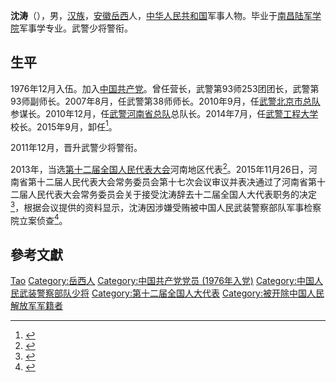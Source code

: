 {{distinguish|沈濤 (主持人)}}

'''沈涛'''（{{bd|1958年|7月|}}），男，[[汉族|汉族]]，[[安徽|安徽]][[岳西|岳西]]人，[[中华人民共和国|中华人民共和国]]军事人物。毕业于[[中国人民解放军陆军步兵学院|南昌陆军学院]]军事学专业。武警少将警衔。

== 生平 ==
1976年12月入伍。加入[[中国共产党|中国共产党]]。曾任营长，武警第93师253团团长，武警第93师副师长。2007年8月，任武警第38师师长。2010年9月，任[[中国人民武装警察部队北京市总队|武警北京市总队]]参谋长。2010年12月，任[[武警河南省总队|武警河南省总队]]总队长。2014年7月，任[[中国人民武装警察部队工程大学|武警工程大学]]校长。2015年9月，卸任<ref>{{cite news|url=https://www.thepaper.cn/newsDetail_forward_1401585|title=武警河南省总队原司令员沈涛被立案侦查，曾参与98抗洪救灾|date=2015-11-26|newspaper=澎湃新闻|accessdate=2016-09-05|archive-date=2016-09-12|archive-url=https://web.archive.org/web/20160912110235/http://www.thepaper.cn/newsDetail_forward_1401585|dead-url=no}}</ref>。

2011年12月，晋升武警少将警衔。

2013年，当选[[第十二届全国人民代表大会|第十二届全国人民代表大会]]河南地区代表<ref>{{cite news|title=全国人大代表信息-沈涛|url= http://210.82.31.1:8084/delegate/viewDelegate.action?dbid=121433|accessdate=2013-04-05|newspaper=全国人大网}}{{dead link|date=2018年3月 |bot=InternetArchiveBot |fix-attempted=yes }}</ref>。2015年11月26日，河南省第十二届人民代表大会常务委员会第十七次会议审议并表决通过了河南省第十二届人民代表大会常务委员会关于接受沈涛辞去十二届全国人大代表职务的决定<ref name="2015-12a">{{cite news|url=http://www.npc.gov.cn/npc/xinwen/2015-12/28/content_1957461.htm|title=全国人民代表大会常务委员会公告 〔十二届〕第十六号|date=2015年12月27日|accessdate=2016-01-09|agency=全国人民代表大会常务委员会|archive-date=2017-07-28|archive-url=https://web.archive.org/web/20170728120810/http://www.npc.gov.cn/npc/xinwen/2015-12/28/content_1957461.htm|dead-url=no}}</ref>，根据会议提供的资料显示，沈涛因涉嫌受贿被中国人民武装警察部队军事检察院立案侦查<ref>{{cite news|url=http://news.sina.com.cn/c/nd/2015-11-26/doc-ifxmcnkr7549909.shtml|title=河南武警总队原司令受贿被查 辞去人大代表职务|date=2015-11-26|newspaper=新浪新闻|accessdate=2015-11-26|archive-date=2015-11-29|archive-url=https://web.archive.org/web/20151129235109/http://news.sina.com.cn/c/nd/2015-11-26/doc-ifxmcnkr7549909.shtml|dead-url=no}}</ref>。

== 參考文獻 ==
{{reflist}}

{{中共十八大到十九大期间的反腐败工作}}

{{Authority control}}
{{DEFAULTSORT:Shen沈}}
[[Category:沈姓|Tao]]
[[Category:岳西人|Category:岳西人]]
[[Category:中国共产党党员_(1976年入党)|Category:中国共产党党员 (1976年入党)]]
[[Category:中国人民武装警察部队少将|Category:中国人民武装警察部队少将]]
[[Category:第十二届全国人大代表|Category:第十二届全国人大代表]]
[[Category:被开除中国人民解放军军籍者|Category:被开除中国人民解放军军籍者]]